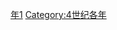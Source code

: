 {{Catnav|頁面分類|历史|歷史時代|年|4世纪各年}}
{{Commons category|352}}

[[Category:350年代|年1]]
[[Category:4世纪各年|Category:4世纪各年]]